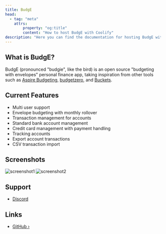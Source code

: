 ```yaml
---
title: BudgE
head:
  - tag: "meta"
    attrs:
        property: "og:title"
        content: "How to host BudgE with Coolify"
description: "Here you can find the documentation for hosting BudgE with Coolify."
---
```



<Badge text="One-click setup." variant="note" size="large" />

## What is BudgE?

BudgE (pronounced "budgie", like the bird) is an open source "budgeting with envelopes" personal finance app, taking inspiration from other tools such as [Aspire Budgeting](https://www.aspirebudget.com?utm_source=coolify.io), [budgetzero](https://budgetzero.io?utm_source=coolify.io), and [Buckets](https://www.budgetwithbuckets.com/?utm_source=coolify.io).

## Current Features

- Multi user support
- Envelope budgeting with monthly rollover
- Transaction management for accounts
- Standard bank account management
- Credit card management with payment handling
- Tracking accounts
- Export account transactions
- CSV transaction import

## Screenshots

![screenshot1](https://raw.githubusercontent.com/linuxserver/budge/main/images/budget.png)
![screenshot2](https://raw.githubusercontent.com/linuxserver/budge/main/images/account.png)

## Support

- [Discord](https://discord.gg/hKJWjDqCBz)

## Links

- [GitHub ›](https://github.com/linuxserver/budge?utm_source=coolify.io)
